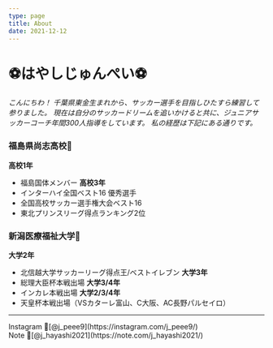 ```yaml
---
type: page
title: About
date: 2021-12-12
---
```


# ⚽️はやしじゅんぺい⚽️

_こんにちわ！
千葉県東金生まれから、サッカー選手を目指しひたすら練習して参りました。
現在は自分のサッカードリームを追いかけると共に、ジュニアサッカーコーチ年間300人指導をしています。
私の経歴は下記にある通りです。_

### 福島県尚志高校🏫
**高校1年**
- 福島国体メンバー
**高校3年**
- インターハイ全国ベスト16 優秀選手
- 全国高校サッカー選手権大会ベスト16
- 東北プリンスリーグ得点ランキング2位

### 新潟医療福祉大学🏫
**大学2年**
- 北信越大学サッカーリーグ得点王/ベストイレブン
**大学3年**
- 総理大臣杯本戦出場
**大学3/4年**
- インカレ本戦出場
**大学2/3/4年**
- 天皇杯本戦出場（VSカターレ富山、C大阪、AC長野パルセイロ）

---

<div>
  Instagram 📲[@j_peee9](https://instagram.com/j_peee9/)
  <br />
  Note 📲[@j_hayashi2021](https://note.com/j_hayashi2021/)
</div>
